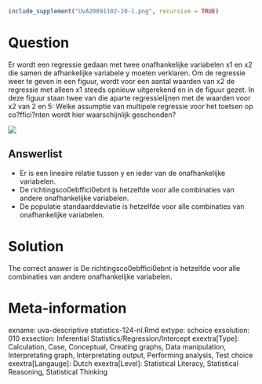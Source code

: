 ```{r, echo = FALSE, results = "hide"}
include_supplement("UvA20091102-20-1.png", recursive = TRUE)
```
Question
========

Er wordt een regressie gedaan met twee onafhankelijke variabelen x1 en x2 die samen de afhankelijke variabele y moeten verklaren. Om de regressie weer te geven in een figuur, wordt voor een aantal waarden van x2 de regressie met alleen x1 steeds opnieuw uitgerekend en in de figuur gezet. In deze figuur staan twee van die aparte regressielijnen met de waarden voor x2 van 2 en 5: Welke assumptie van multipele regressie voor het toetsen op co?ffici?nten wordt hier waarschijnlijk geschonden? 

 ![](UvA20091102-20-1.png) 

Answerlist
----------
* Er is een lineaire relatie tussen y en ieder van de onafhankelijke variabelen.
* De richtingsco\u00ebffici\u00ebnt is hetzelfde voor alle combinaties van andere onafhankelijke variabelen.
* De populatie standaarddeviatie is hetzelfde voor alle combinaties van onafhankelijke variabelen.

Solution
========

The correct answer is  De richtingsco\u00ebffici\u00ebnt is hetzelfde voor alle combinaties van andere onafhankelijke variabelen. 

Meta-information
================
exname: uva-descriptive statistics-124-nl.Rmd 
extype: schoice 
exsolution: 010 
exsection: Inferential Statistics/Regression/Intercept
exextra[Type]: Calculation, Case, Conceptual, Creating graphs, Data manipulation, Interpretating graph, Interpretating output, Performing analysis, Test choice 
exextra[Langauge]: Dutch 
exextra[Level]: Statistical Literacy, Statistical Reasoning, Statistical Thinking 

